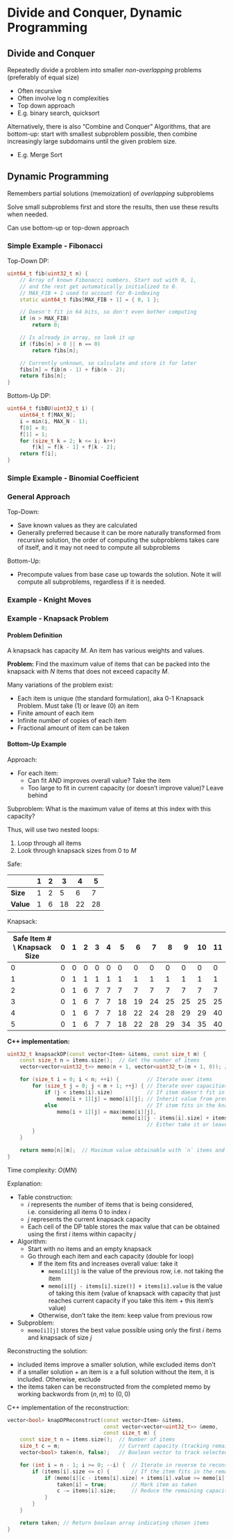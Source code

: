 # Divide and Conquer, Dynamic Programming


## Divide and Conquer

Repeatedly divide a problem into smaller *non-overlapping* problems (preferably of equal size)

- Often recursive
- Often involve log n complexities
- Top down approach
- E.g. binary search, quicksort


Alternatively, there is also "Combine and Conquer" Algorithms, that are bottom-up: start with smallest subproblem possible, then combine increasingly large subdomains until the given problem size.

- E.g. Merge Sort

## Dynamic Programming

Remembers partial solutions (memoization) of *overlapping* subproblems

Solve small subproblems first and store the results, then use these results when needed.

Can use bottom-up or top-down approach

### Simple Example - Fibonacci

Top-Down DP:

```cpp
uint64_t fib(uint32_t n) {
    // Array of known Fibonacci numbers. Start out with 0, 1,
    // and the rest get automatically initialized to 0.
    // MAX_FIB + 1 used to account for 0-indexing
    static uint64_t fibs[MAX_FIB + 1] = { 0, 1 };

    // Doesn't fit in 64 bits, so don't even bother computing
    if (n > MAX_FIB)
        return 0;

    // Is already in array, so look it up
    if (fibs[n] > 0 || n == 0)
        return fibs[n];

    // Currently unknown, so calculate and store it for later
    fibs[n] = fib(n - 1) + fib(n - 2);
    return fibs[n];
}
```

Bottom-Up DP:

```cpp
uint64_t fibBU(uint32_t i) {
    uint64_t f[MAX_N];
    i = min(i, MAX_N - 1);
    f[0] = 0;
    f[1] = 1;
    for (size_t k = 2; k <= i; k++)
        f[k] = f[k - 1] + f[k - 2];
    return f[i];
}
```

### Simple Example - Binomial Coefficient


### General Approach

Top-Down:

- Save known values as they are calculated
- Generally preferred because it can be more naturally transformed from recursive solution, the order of computing the subproblems takes care of itself, and it may not need to compute all subproblems


Bottom-Up:

- Precompute values from base case up towards the solution. Note it will compute all subproblems, regardless if it is needed.

### Example - Knight Moves



### Example - Knapsack Problem

#### Problem Definition

A knapsack has capacity $M$. An item has various weights and values.

**Problem:** Find the maximum value of items that can be packed into the knapsack with $N$ items that does not exceed capacity $M$.

Many variations of the problem exist:

- Each item is unique (the standard formulation), aka 0-1 Knapsack Problem. Must take (1) or leave (0) an item
- Finite amount of each item
- Infinite number of copies of each item
- Fractional amount of item can be taken

#### Bottom-Up Example

Approach:

- For each item:
  - Can fit AND improves overall value? Take the item
  - Too large to fit in current capacity (or doesn't improve value)? Leave behind

Subproblem: What is the maximum value of items at this index with this capacity?

Thus, will use two nested loops:

1. Loop through all items
2. Look through knapsack sizes from 0 to $M$


Safe:

|       | 1  | 2  | 3  | 4  | 5  |
|-------|----|----|----|----|----|
| **Size**  | 1  | 2  | 5  | 6  | 7  |
| **Value** | 1  | 6  | 18 | 22 | 28 |

Knapsack:

| Safe Item # \\ Knapsack Size | 0  | 1  | 2  | 3  | 4  | 5  | 6  | 7  | 8  | 9  | 10 | 11 |
|----------------------------|----|----|----|----|----|----|----|----|----|----|----|----|
| 0                          | 0  | 0  | 0  | 0  | 0  | 0  | 0  | 0  | 0  | 0  | 0  | 0  |
| 1                          | 0  | 1  | 1  | 1  | 1  | 1  | 1  | 1  | 1  | 1  | 1  | 1  |
| 2                          | 0  | 1  | 6  | 7  | 7  | 7  | 7  | 7  | 7  | 7  | 7  | 7  |
| 3                          | 0  | 1  | 6  | 7  | 7  | 18 | 19 | 24 | 25 | 25 | 25 | 25 |
| 4                          | 0  | 1  | 6  | 7  | 7  | 18 | 22 | 24 | 28 | 29 | 29 | 40 |
| 5                          | 0  | 1  | 6  | 7  | 7  | 18 | 22 | 28 | 29 | 34 | 35 | 40 |


**C++ implementation:**

```cpp
uint32_t knapsackDP(const vector<Item> &items, const size_t m) {
    const size_t n = items.size();  // Get the number of items
    vector<vector<uint32_t>> memo(n + 1, vector<uint32_t>(m + 1, 0)); // DP table, initialized to 0

    for (size_t i = 0; i < n; ++i) {         // Iterate over items
        for (size_t j = 0; j < m + 1; ++j) { // Iterate over capacities (0 to m)
            if (j < items[i].size)           // If item doesn't fit in knapsack
                memo[i + 1][j] = memo[i][j]; // Inherit value from previous row
            else                             // If item fits in the knapsack
                memo[i + 1][j] = max(memo[i][j], 
                                     memo[i][j - items[i].size] + items[i].value); 
                                             // Either take it or leave it (maximize value)
        }
    }

    return memo[n][m];  // Maximum value obtainable with `n` items and capacity `m`
}
```

Time complexity: $O(MN)$

Explanation:

- Table construction:
  - $i$ represents the number of items that is being considered, i.e. considering all items 0 to index $i$
  - $j$ represents the current knapsack capacity
  - Each cell of the DP table stores the max value that can be obtained using the first $i$ items within capacity $j$
- Algorithm:
  - Start with no items and an empty knapsack
  - Go through each item and each capacity (double for loop)
    - If the item fits and increases overall value: take it
      - `memo[i][j]` is the value of the previous row, i.e. not taking the item
      - `memo[i][j - items[i].size()] + items[i].value` is the value of taking this item (value of knapsack with capacity that just reaches current capacity if you take this item + this item's value)
    - Otherwise, don't take the item: keep value from previous row
- Subproblem:
  - `memo[i][j]` stores the best value possible using only the first $i$ items and knapsack of size $j$


Reconstructing the solution:

- included items improve a smaller solution, while excluded items don't
- if a smaller solution + an item is $\geq$ a full solution without the item, it is included. Otherwise, exclude
- the items taken can be reconstructed from the completed memo by working backwords from $(n, m)$ to $(0, 0)$

C++ implementation of the reconstruction:

```cpp
vector<bool> knapDPReconstruct(const vector<Item> &items,
                               const vector<vector<uint32_t>> &memo, 
                               const size_t m) {
    const size_t n = items.size();  // Number of items
    size_t c = m;                   // Current capacity (tracking remaining space)
    vector<bool> taken(n, false);   // Boolean vector to track selected items

    for (int i = n - 1; i >= 0; --i) {  // Iterate in reverse to reconstruct solution
        if (items[i].size <= c) {       // If the item fits in the remaining capacity
            if (memo[i][c - items[i].size] + items[i].value >= memo[i][c]) {
                taken[i] = true;        // Mark item as taken
                c -= items[i].size;     // Reduce the remaining capacity
            }
        }
    }

    return taken; // Return boolean array indicating chosen items
}
```